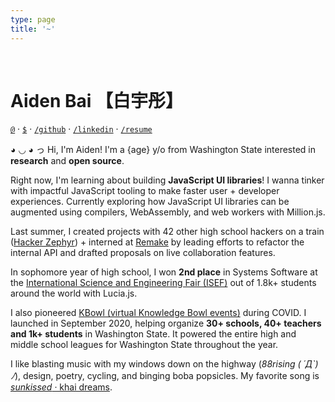 ```yaml
---
type: page
title: '~'
---
```




<Globe />

<br />

# Aiden Bai <span className="text-gray-600" title="Bái yǔ tóng">【白宇彤】</span>

[`@`](mailto:aiden.bai05@gmail.com) · [`$`](https://github.com/sponsors/aidenybai) · [`/github`](https://github.com/aidenybai) · [`/linkedin`](https://linkedin.com/in/aidenbai) · [`/resume`](https://www.figma.com/file/n4MkGYBP1CEc3LsXU9z1pT/Resume?node-id=0%3A1)

◕ ◡ ◕ っ Hi, I'm Aiden! I'm a {age} y/o from Washington State interested in **research** and **open source**.

Right now, I'm learning about building **JavaScript UI libraries**! I wanna tinker with impactful JavaScript tooling to make faster user + developer experiences. Currently exploring how JavaScript UI libraries can be augmented using compilers, WebAssembly, and web workers with <Link href="/work/million-js"><a>Million.js</a></Link>.

Last summer, I created projects with 42 other high school hackers on a train ([Hacker Zephyr](https://www.youtube.com/watch?v=2BID8_pGuqA)) + interned at [Remake](https://remaketheweb.com) by leading efforts to refactor the internal API and drafted proposals on live collaboration features.

In sophomore year of high school, I won **2nd place** in Systems Software at the [International Science and Engineering Fair (ISEF)](https://www.societyforscience.org/press-release/2021-regeneron-isef-grand-awards/#:~:text=SOFT031%20%E2%80%94%20Lucia%3A%20Creating,States%20of%20America) out of 1.8k+ students around the world with <Link href="/work/lucia-js"><a>Lucia.js</a></Link>.

I also pioneered [KBowl (virtual Knowledge Bowl events)](https://kbowl.aidenybai.com) during COVID. I launched in September 2020, helping organize **30+ schools, 40+ teachers and 1k+ students** in Washington State. It powered the entire high and middle school leagues for Washington State throughout the year.

I like blasting music with my windows down on the highway (_88rising ( ´Д`)ﾉ_), design, poetry, cycling, and binging boba popsicles. My favorite song is [_sunkissed_ · khai dreams](https://www.youtube.com/watch?v=uSkd4NC1kqY).
